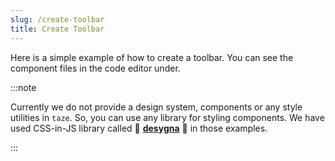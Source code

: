 ```yaml
---
slug: /create-toolbar
title: Create Toolbar
---
```


Here is a simple example of how to create a toolbar. You can see the component
files in the code editor under.

:::note

Currently we do not provide a design system, components or any style utilities
in `taze`. So, you can use any library for styling components. We have used
CSS-in-JS library called 🎨 [**desygna**](http://github.com/desygna/desygna/) 🎨
in those examples.

:::


<CreateToolbar />
